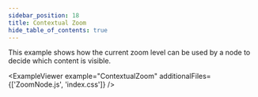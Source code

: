 ```yaml
---
sidebar_position: 18
title: Contextual Zoom
hide_table_of_contents: true
---
```



This example shows how the current zoom level can be used by a node to decide which content is visible.

<ExampleViewer example="ContextualZoom" additionalFiles={['ZoomNode.js', 'index.css']} />

